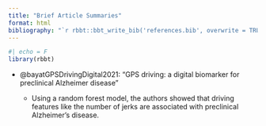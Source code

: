 ```yaml
---
title: "Brief Article Summaries"
format: html
bibliography: "`r rbbt::bbt_write_bib('references.bib', overwrite = TRUE, library_id=rbbt::bbt_library_id('Graphics Research'), translator='bibtex')`"
---
```


```r
#| echo = F
library(rbbt)
```

* @bayatGPSDrivingDigital2021: "GPS driving: a digital biomarker for preclinical Alzheimer disease"

  - Using a random forest model, the authors showed that driving features like the number of jerks are associated with preclinical Alzheimer's disease. 
  
  
